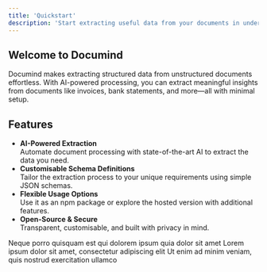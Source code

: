 ```yaml
---
title: 'Quickstart'
description: 'Start extracting useful data from your documents in under 5 minutes'
---
```


## Welcome to Documind

Documind makes extracting structured data from unstructured documents effortless. With AI-powered processing, you can extract meaningful insights from documents like invoices, bank statements, and more—all with minimal setup.

## Features

  - **AI-Powered Extraction**  
    Automate document processing with state-of-the-art AI to extract the data you need.
  - **Customisable Schema Definitions**  
    Tailor the extraction process to your unique requirements using simple JSON schemas.
  - **Flexible Usage Options**  
    Use it as an npm package or explore the hosted version with additional features.
  - **Open-Source & Secure**  
    Transparent, customisable, and built with privacy in mind.

<CardGroup cols={3}>
  <Card title="Install documind" icon="square-1" href="/guides/installation">
    Neque porro quisquam est qui dolorem ipsum quia dolor sit amet
  </Card>
  <Card title="Define a schema" icon="square-2" href="/guides/schema-definition">
    Lorem ipsum dolor sit amet, consectetur adipiscing elit
  </Card>
  <Card title="Run your first extraction " icon="square-3" href="/guides/extraction">
    Ut enim ad minim veniam, quis nostrud exercitation ullamco
  </Card>
</CardGroup>



